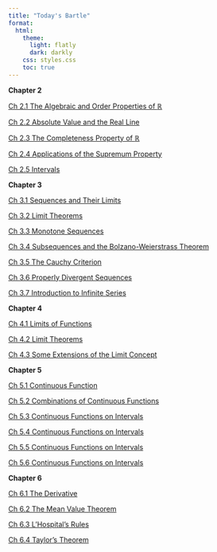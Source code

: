 ```yaml
---
title: "Today's Bartle"
format:
  html:
    theme:
      light: flatly
      dark: darkly
    css: styles.css
    toc: true
---
```


**Chapter 2**

[Ch 2.1 The Algebraic and Order Properties of $\mathbb{R}$](./chapter/chapter2/chapter2.1/2.1.qmd)

[Ch 2.2 Absolute Value and the Real Line](./chapter/chapter2/chapter2.2/2.2.qmd)

[Ch 2.3 The Completeness Property of $\mathbb{R}$](./chapter/chapter2/chapter2.3/2.3.qmd)

[Ch 2.4 Applications of the Supremum Property](./chapter/chapter2/chapter2.4/2.4.qmd)

[Ch 2.5 Intervals](./chapter/chapter2/chapter2.5/2.5.qmd)

**Chapter 3**

[Ch 3.1 Sequences and Their Limits](./chapter/chapter3/chapter3.1/3.1.qmd)

[Ch 3.2 Limit Theorems](./chapter/chapter3/chapter3.2/3.2.qmd)

[Ch 3.3 Monotone Sequences](./chapter/chapter3/chapter3.3/3.3.qmd)

[Ch 3.4 Subsequences and the Bolzano-Weierstrass Theorem](./chapter/chapter3/chapter3.4/3.4.qmd)

[Ch 3.5 The Cauchy Criterion](./chapter/chapter3/chapter3.5/3.5.qmd)

[Ch 3.6 Properly Divergent Sequences](./chapter/chapter3/chapter3.6/3.6.qmd)

[Ch 3.7 Introduction to Infinite Series](./chapter/chapter3/chapter3.7/3.7.qmd)

**Chapter 4**

[Ch 4.1 Limits of Functions](./chapter/chapter4/chapter4.1/4.1.qmd)

[Ch 4.2 Limit Theorems](./chapter/chapter4/chapter4.2/4.2.qmd)

[Ch 4.3 Some Extensions of the Limit Concept](./chapter/chapter4/chapter4.3/4.3.qmd)

**Chapter 5**

[Ch 5.1 Continuous Function](./chapter/chapter5/chapter5.1/5.1.qmd)

[Ch 5.2 Combinations of Continuous Functions](./chapter/chapter5/chapter5.2/5.2.qmd)

[Ch 5.3 Continuous Functions on Intervals](./chapter/chapter5/chapter5.3/5.3.qmd)

[Ch 5.4 Continuous Functions on Intervals](./chapter/chapter5/chapter5.4/5.4.qmd)

[Ch 5.5 Continuous Functions on Intervals](./chapter/chapter5/chapter5.5/5.5.qmd)

[Ch 5.6 Continuous Functions on Intervals](./chapter/chapter5/chapter5.6/5.6.qmd)

**Chapter 6**

[Ch 6.1 The Derivative](./chapter/chapter6/chapter6.1/6.1.qmd)

[Ch 6.2 The Mean Value Theorem](./chapter/chapter6/chapter6.2/6.2.qmd)

[Ch 6.3 L’Hospital’s Rules](./chapter/chapter6/chapter6.3/6.3.qmd)

[Ch 6.4 Taylor’s Theorem](./chapter/chapter6/chapter6.4/6.4.qmd)
